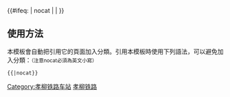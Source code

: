 {{鐵道路線|
| 模板名稱 = 孝柳铁路
| 名稱 = [[孝柳铁路]]
| 代表色 = 
| Logo = [[File:China Railways.svg|17px]]
| 背景顏色 = #FFFFFF
| 車站列表 = [[孝西站|孝西]] - [[东槽站|东槽]] - [[石庄站|石庄]] - [[小景站|小景]] - [[会沟站|会沟]] - [[三角庄站|三角庄]] - [[枝河站|枝河]] - [[柳沟村站|柳沟村]] - [[中阳站|中阳]] - [[朱家店站|朱家店]] - [[离石站|离石]] - [[柳林县站|柳林县]] - [[穆村站|穆村]]  
}}
<includeonly>{{#ifeq: {{{1}}} | nocat | <!--空--> | [[Category:孝柳铁路车站]] }}</includeonly><noinclude>

==使用方法==
本模板會自動把引用它的頁面加入分類。引用本模板時使用下列語法，可以避免加入分類：<small>（注意nocat必須為英文小寫）</small>
 <nowiki>{{</nowiki>{{PAGENAME}}<nowiki>|nocat}}</nowiki>
[[Category:山西支线铁路模板|孝柳铁路]]
</noinclude>